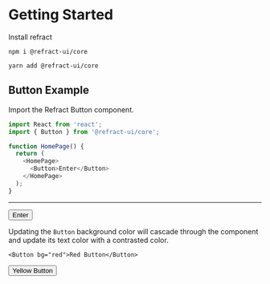 
<Meta title="core/theme/gettingStarted" />

# Getting Started

Install refract

`npm i @refract-ui/core`

`yarn add @refract-ui/core`

## Button Example

Import the Refract Button component.

```js
import React from 'react';
import { Button } from '@refract-ui/core';

function HomePage() {
  return (
    <HomePage>
      <Button>Enter</Button>
    </HomePage>
  );
}
```

---

<Canvas>
  <Story name="basic button">
    <Button>Enter</Button>
  </Story>
</Canvas>

Updating the `Button` background color will cascade through the component and update its text color with a contrasted color.

```
<Button bg="red">Red Button</Button>
```

<Canvas>
  <Story name="yellow button">
    <Button bg="yellow">Yellow Button</Button>
  </Story>
</Canvas>
